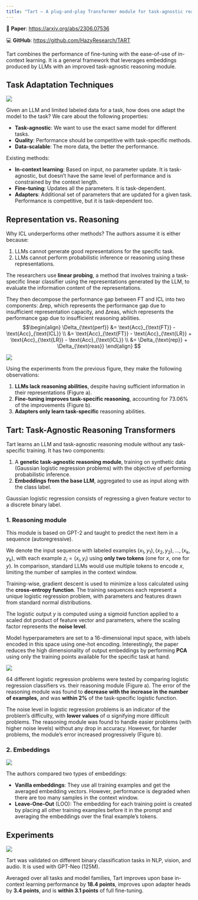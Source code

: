 ```yaml
---
title: "Tart – A plug-and-play Transformer module for task-agnostic reasoning"
---
```


📝 **Paper**: [https://arxiv.org/abs/2306.07536](https://arxiv.org/abs/2306.07536)

💻 **GitHub**: [https://github.com/HazyResearch/TART](https://github.com/HazyResearch/TART)

::: {.callout-tip}
Tart combines the performance of fine-tuning with the ease-of-use of in-context learning. It is a general framework that leverages embeddings produced by LLMs with an improved task-agnostic reasoning module.
:::

## Task Adaptation Techniques

![](https://i.imgur.com/2kO0piZ.png)

Given an LLM and limited labeled data for a task, how does one adapt the model to the task? We care about the following properties:

- **Task-agnostic**: We want to use the exact same model for different tasks.
- **Quality**: Performance should be competitive with task-specific methods.
- **Data-scalable**: The more data, the better the performance.

Existing methods:

* **In-context learning**: Based on input, no parameter update. It is task-agnostic, but doesn't have the same level of performance and is constrained by the context length.
* **Fine-tuning**: Updates all the parameters. It is task-dependent.
* **Adapters**: Additional set of parameters that are updated for a given task. Performance is competitive, but it is task-dependent too.

## Representation vs. Reasoning

Why ICL underperforms other methods? The authors assume it is either because:

1. LLMs cannot generate good representations for the specific task.
2. LLMs cannot perform probabilistic inference or reasoning using these representations.

The researchers use **linear probing**, a method that involves training a task-specific linear classifier using the representations generated by the LLM, to evaluate the information content of the representations.

They then decompose the performance gap between FT and ICL into two components: Δrep, which represents the performance gap due to insufficient representation capacity, and Δreas, which represents the performance gap due to insufficient reasoning abilities.
$$\begin{align}
\Delta_{\text{perf}} &= \text{Acc}_{\text{FT}} - \text{Acc}_{\text{ICL}} \\
&= \text{Acc}_{\text{FT}} - \text{Acc}_{\text{LR}} + \text{Acc}_{\text{LR}} - \text{Acc}_{\text{ICL}} \\
&= \Delta_{\text{rep}} + \Delta_{\text{reas}}
\end{align}
$$

![](https://i.imgur.com/D1o9tEq.png)

Using the experiments from the previous figure, they make the following observations:

1. **LLMs lack reasoning abilities**, despite having sufficient information in their representations (Figure a).
2. **Fine-tuning improves task-specific reasoning**, accounting for 73.06% of the improvements (Figure b).
3. **Adapters only learn task-specific** reasoning abilities.

## Tart: Task-Agnostic Reasoning Transformers

Tart learns an LLM and task-agnostic reasoning module without any task-specific training. It has two components:

1. A **genetic task-agnostic reasoning module**, training on synthetic data (Gaussian logistic regression problems) with the objective of performing probabilistic inference.
2. **Embeddings from the base LLM**, aggregated to use as input along with the class label.

::: {.callout-note}
Gaussian logistic regression consists of regressing a given feature vector to a discrete binary label.
:::

### 1. Reasoning module

This module is based on GPT-2 and taught to predict the next item in a sequence (autoregressive).

We denote the input sequence with labeled examples $(x_1, y_1), (x_2, y_2), \dots , (x_k, y_k)$, with each example $z_i = (x_i, y_i)$ using **only two tokens** (one for $x$, one for $y$). In comparison, standard LLMs would use multiple tokens to encode $x$, limiting the number of samples in the context window.

Training-wise, gradient descent is used to minimize a loss calculated using the **cross-entropy function**. The training sequences each represent a unique logistic regression problem, with parameters and features drawn from standard normal distributions.

The logistic output $y$ is computed using a sigmoid function applied to a scaled dot product of feature vector and parameters, where the scaling factor represents the **noise level**.

Model hyperparameters are set to a 16-dimensional input space, with labels encoded in this space using one-hot encoding. Interestingly, the paper reduces the high dimensionality of output embeddings by performing **PCA** using only the training points available for the specific task at hand.

![](https://i.imgur.com/EYl0UxW.png)

64 different logistic regression problems were tested by comparing logistic regression classifiers vs. their reasoning module (Figure a). The error of the reasoning module was found to **decrease with the increase in the number of examples,** and was **within 2%** of the task-specific logistic function.

The noise level in logistic regression problems is an indicator of the problem's difficulty, with **lower values** of α signifying more difficult problems. The reasoning module was found to handle easier problems (with higher noise levels) without any drop in accuracy. However, for harder problems, the module's error increased progressively (Figure b).

### 2. Embeddings

![](https://i.imgur.com/O2JoNkP.png)

The authors compared two types of embeddings:

* **Vanilla embeddings**: They use all training examples and get the averaged embedding vectors. However, performance is degraded when there are too many samples in the context window.
* **Leave-One-Out** (LOO): The embedding for each training point is created by placing all other training examples before it in the prompt and averaging the embeddings over the final example's tokens.

## Experiments

![](https://i.imgur.com/ONXvlrx.png)

Tart was validated on different binary classification tasks in NLP, vision, and audio. It is used with GPT-Neo (125M).

Averaged over all tasks and model families, Tart improves upon base in-context learning performance by **18.4 points**, improves upon adapter heads by **3.4 points**, and is **within 3.1 points** of full fine-tuning.